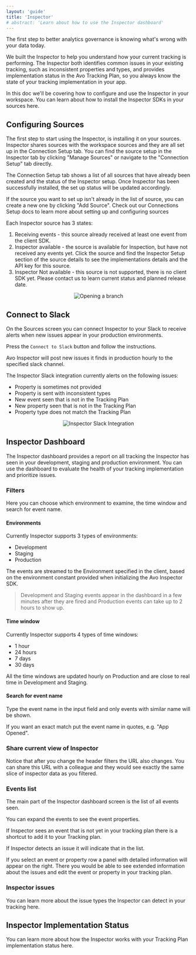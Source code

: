 ```yaml
---
layout: 'guide'
title: 'Inspector'
# abstract: 'Learn about how to use the Inspector dashboard'
---
```



The first step to better analytics governance is knowing what's wrong with your data today.

We built the Inspector to help you understand how your current tracking is performing. The Inspector both identifies <Link passHref href="/explore-tracking-plan/issue-types-in-inspector">common issues in your existing tracking</Link>, such as inconsistent properties and types, and provides implementation status in the Avo Tracking Plan, so you always know the state of your tracking implementation in your app.

In this doc we'll be covering how to configure and use the Inspector in your workspace. You can learn about <Link passHref href="/implementation/avo-inspector-sdk-reference">how to install the Inspector SDKs in your sources here</Link>.

## Configuring Sources

The first step to start using the Inspector, is installing it on your sources. Inspector shares sources with the workspace sources and they are all set up in the Connection Setup tab. You can find the source setup in the Inspector tab by clicking "Manage Sources" or navigate to the "Connection Setup" tab directly.

[comment]: # (todo add screenshot with the buttons) 

The Connection Setup tab shows a list of all sources that have already been created and the status of the Inspector setup. Once Inspector has been successfully installed, the set up status will be updated accordingly.

If the source you want to set up isn't already in the list of source, you can create a new one by clicking "Add Source". Check out our Connections Setup docs to learn more about <Link passHref href="/data-design/define-sources-and-destinations#sources">setting up and configuring sources </Link>

Each Inspector source has 3 states:
1. Receiving events - this source already received at least one event from the client SDK.
2. Inspector available - the source is available for Inspection, but have not received any events yet. Click the source and find the Inspector Setup section of the source details to see the implementations details and the API key for this source.
3. Inspector Not available - this source is not supported, there is no client SDK yet. Please <Link passHref href="/help/troubleshooting"><a>contact us</a></Link> to learn current status and planned release date.

[comment]: # (todo update screenshot to new source overview) 

<center>
  <img
    src={require('../../images/workspace/inspector/inspector-source-states.png')}
    alt="Opening a branch"
  />
</center>

## Connect to Slack

On the Sources screen you can connect Inspector to your Slack to receive alerts when new issues appear in your production environments.

Press the `Connect to Slack` button and follow the instructions.

Avo Inspector will post new issues it finds in production hourly to the specified slack channel.

The Inspector Slack integration currently alerts on the following issues:

- Property is sometimes not provided
- Property is sent with inconsistent types
- New event seen that is not in the Tracking Plan
- New property seen that is not in the Tracking Plan
- Property type does not match the Tracking Plan

<center>
  <img
    src={require('../../images/workspace/inspector/inspector-slack-integration.png')}
    alt="Inspector Slack Integration"
  />
</center>

## Inspector Dashboard

The Inspector dashboard provides a report on all tracking the Inspector has seen in your development, staging and production environment. You can use the dashboard to evaluate the health of your tracking implementation and prioritize issues.

### Filters

Here you can choose which environment to examine, the time window and search for event name.

#### Environments

Currently Inspector supports 3 types of environments:
- Development
- Staging
- Production

The events are streamed to the Environment specified in the client, based on the environment constant provided when initializing the Avo Inspector SDK.

> Development and Staging events appear in the dashboard in a few minutes after they are fired and Production events can take up to 2 hours to show up.

#### Time window

Currently Inspector supports 4 types of time windows:

- 1 hour
- 24 hours
- 7 days
- 30 days

All the time windows are updated hourly on Production and are close to real time in Development and Staging.

#### Search for event name

Type the event name in the input field and only events with similar name will be shown.

If you want an exact match put the event name in quotes, e.g. "App Opened".

### Share current view of Inspector

Notice that after you change the header filters the URL also changes. You can share this URL with a colleague and they would see exactly the same slice of inspector data as you filtered.

### Events list

The main part of the Inspector dashboard screen is the list of all events seen.

You can expand the events to see the event properties.

If Inspector sees an event that is not yet in your tracking plan there is a shortcut to add it to your Tracking plan.

If Inspector detects an issue it will indicate that in the list.

If you select an event or property row a panel with detailed information will appear on the right. There you would be able to see extended information about the issues and edit the event or property in your tracking plan.

### Inspector issues

You can learn more about the <Link passHref href="/explore-tracking-plan/issue-types-in-inspector">issue types the Inspector can detect in your tracking here</Link>.

## Inspector Implementation Status

You can learn more about <Link passHref href="/workspace/tracking-plan/implementation-status">how the Inspector works with your Tracking Plan implementation status here</Link>.

